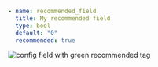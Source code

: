 ```yaml
- name: recommended_field
  title: My recommended field
  type: bool
  default: "0"
  recommended: true
```
![config field with green recommended tag](../../../static/images/config-recommended-item.png)